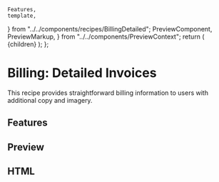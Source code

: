     Features,
    template,
} from "../../components/recipes/BillingDetailed";
    PreviewComponent,
    PreviewMarkup,
} from "../../components/PreviewContext";
    return (
        <PreviewLayout inline={inline} tools>
            {children}
        </PreviewLayout>
    );
};

# Billing: Detailed Invoices

This recipe provides straightforward billing information to users with additional copy and imagery.

<LinkButton
    href="https://litmus.com/checklist/emails/public/c35b88f"
    target="_blank"
    label="View in Litmus"
/>

## Features

<Features />

## Preview

<PreviewComponent label="billingdetailed" Component={BillingDetailed} />

## HTML

<PreviewMarkup label="billingdetailed" template={template} />
